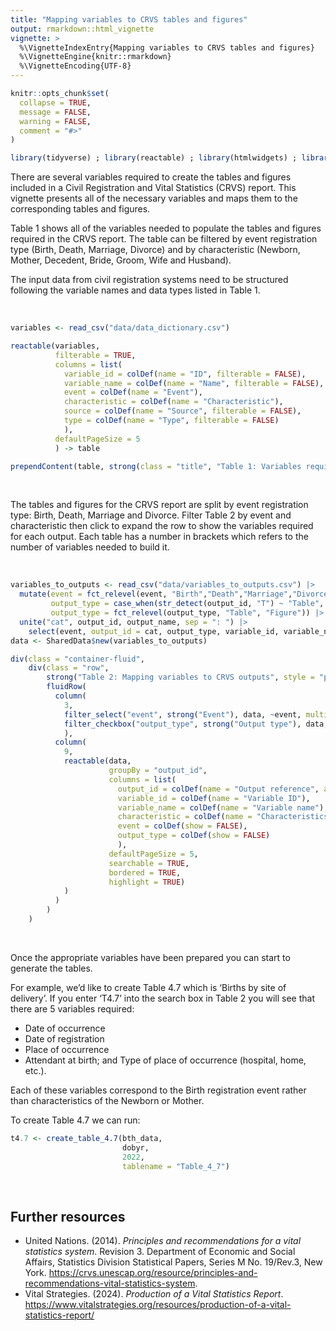 ```yaml
---
title: "Mapping variables to CRVS tables and figures"
output: rmarkdown::html_vignette
vignette: >
  %\VignetteIndexEntry{Mapping variables to CRVS tables and figures}
  %\VignetteEngine{knitr::rmarkdown}
  %\VignetteEncoding{UTF-8}
---
```


```r
knitr::opts_chunk$set(
  collapse = TRUE,
  message = FALSE,
  warning = FALSE,
  comment = "#>"
)
```

```r
library(tidyverse) ; library(reactable) ; library(htmlwidgets) ; library(shiny) ; library(crosstalk)
```

There are several variables required to create the tables and figures included in a Civil Registration and Vital Statistics (CRVS) report. This vignette presents all of the necessary variables and maps them to the corresponding tables and figures.

Table 1 shows all of the variables needed to populate the tables and figures required in the CRVS report. The table can be filtered by event registration type (Birth, Death, Marriage, Divorce) and by characteristic (Newborn, Mother, Decedent, Bride, Groom, Wife and Husband).

The input data from civil registration systems need to be structured following the variable names and data types listed in Table 1.

</br>
```r
variables <- read_csv("data/data_dictionary.csv")

reactable(variables,
          filterable = TRUE,
          columns = list(
            variable_id = colDef(name = "ID", filterable = FALSE),
            variable_name = colDef(name = "Name", filterable = FALSE),
            event = colDef(name = "Event"),
            characteristic = colDef(name = "Characteristic"),
            source = colDef(name = "Source", filterable = FALSE),
            type = colDef(name = "Type", filterable = FALSE)
            ),
          defaultPageSize = 5
          ) -> table

prependContent(table, strong(class = "title", "Table 1: Variables required for CRVS outputs"))
```
</br>

The tables and figures for the CRVS report are split by event registration type: Birth, Death, Marriage and Divorce. Filter Table 2 by event and characteristic then click to expand the row to show the variables required for each output. Each table has a number in brackets which refers to the number of variables needed to build it.

</br>
```r
variables_to_outputs <- read_csv("data/variables_to_outputs.csv") |>
  mutate(event = fct_relevel(event, "Birth","Death","Marriage","Divorce"),
         output_type = case_when(str_detect(output_id, "T") ~ "Table", TRUE ~ "Figure"),
         output_type = fct_relevel(output_type, "Table", "Figure")) |>
  unite("cat", output_id, output_name, sep = ": ") |>
    select(event, output_id = cat, output_type, variable_id, variable_name, characteristic)
data <- SharedData$new(variables_to_outputs)

div(class = "container-fluid",
    div(class = "row",
        strong("Table 2: Mapping variables to CRVS outputs", style = "padding-top: 25px; margin-bottom: 20px;"),
        fluidRow(
          column(
            3,
            filter_select("event", strong("Event"), data, ~event, multiple = FALSE),
            filter_checkbox("output_type", strong("Output type"), data, ~output_type)
            ),
          column(
            9,
            reactable(data,
                      groupBy = "output_id",
                      columns = list(
                        output_id = colDef(name = "Output reference", aggregate = "unique"),
                        variable_id = colDef(name = "Variable ID"),
                        variable_name = colDef(name = "Variable name"),
                        characteristic = colDef(name = "Characteristics"),
                        event = colDef(show = FALSE),
                        output_type = colDef(show = FALSE)
                        ),
                      defaultPageSize = 5,
                      searchable = TRUE,
                      bordered = TRUE,
                      highlight = TRUE)
            )
          )
        )
    )
```
</br>

Once the appropriate variables have been prepared you can start to generate the tables. 

For example, we'd like to create Table 4.7 which is 'Births by site of delivery'. If you enter 'T4.7' into the search box in Table 2 you will see that there are 5 variables required:

- Date of occurrence
- Date of registration
- Place of occurrence
- Attendant at birth; and Type of place of occurrence (hospital, home, etc.).

Each of these variables correspond to the Birth registration event rather than characteristics of the Newborn or Mother.

To create Table 4.7 we can run:

```r
t4.7 <- create_table_4.7(bth_data, 
                         dobyr, 
                         2022, 
                         tablename = "Table_4_7")
```
</br>

## Further resources

- United Nations. (2014). *Principles and recommendations for a vital statistics system*. Revision 3. Department of Economic and
Social Affairs, Statistics Division Statistical Papers, Series M No. 19/Rev.3, New York. [https://crvs.unescap.org/resource/principles-and-recommendations-vital-statistics-system](https://crvs.unescap.org/resource/principles-and-recommendations-vital-statistics-system).
- Vital Strategies. (2024). *Production of a Vital Statistics Report*. [https://www.vitalstrategies.org/resources/production-of-a-vital-statistics-report/](https://www.vitalstrategies.org/resources/production-of-a-vital-statistics-report/)
